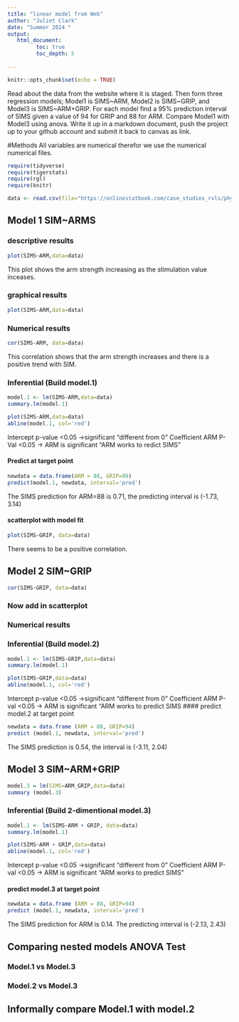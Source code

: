 ```yaml
---
title: "linear model from Web"
author: "Juliet Clark"
date: "Summer 2024 "
output:
   html_document:
         toc: true
         toc_depth: 5
        
---
```


```r
knitr::opts_chunk$set(echo = TRUE)
```

Read about the data from the website where it is staged.  Then form three regression models; Model1 is SIMS~ARM, Model2 is SIMS~GRIP, and Model3 is SIMS~ARM+GRIP. For each model find a 95% prediction interval of SIMS given a value of 94  for GRIP and 88 for ARM. Compare Model1 with Model3 using anova. Write it up in a markdown document, push the project up to your github account and submit it back to canvas as link. 

 
#Methods
All variables are numerical therefor we use the numerical numerical files. 

```r
require(tidyverse)
require(tigerstats)
require(rgl)
require(knitr)

```

```r
data <- read.csv(file="https://onlinestatbook.com/case_studies_rvls/physical_strength/data.txt",sep="",header=TRUE)  

```

## Model 1 SIM~ARMS


### descriptive results
```r
plot(SIMS~ARM,data=data)
```

This plot shows the arm strength increasing as the stimulation value inceases. 

### graphical results

```r
plot(SIMS~ARM,data=data)
```

### Numerical results

```r
cor(SIMS~ARM, data=data)
```
This correlation shows that the arm strength increases and there is a positive trend with SIM.

### Inferential  (Build model.1)

```r
model.1 <- lm(SIMS~ARM,data=data)
summary.lm(model.1)
```

```r
plot(SIMS~ARM,data=data)
abline(model.1, col='red')
```

Intercept p-value <0.05
->significant "different from 0"
Coefficient ARM P-Val <0.05 -> ARM is significant "ARM works to redict SIMS"

#### Predict at target point

```r
newdata = data.frame(ARM = 88, GRIP=99)
predict(model.1, newdata, interval='pred')
```

The SIMS prediction for ARM=88 is 0.71, the predicting interval is (-1.73, 3.14) 

#### scatterplot with model fit

```r
plot(SIMS~GRIP, data=data)
```

There seems to be a positive correlation. 

## Model 2 SIM~GRIP

```r
cor(SIMS~GRIP, data=data)
```

### Now add in scatterplot


### Numerical results 


### Inferential  (Build model.2)
 
```r
model.1 <- lm(SIMS~GRIP,data=data)
summary.lm(model.1)
```

```r
plot(SIMS~GRIP,data=data)
abline(model.1, col='red')
```

Intercept p-value <0.05
->significant "different from 0"
Coefficient ARM P-val <0.05 -> ARM is significant "ARM works to predict SIMS
#### predict model.2 at target point

```r
newdata = data.frame (ARM = 88, GRIP=94)
predict (model.1, newdata, interval='pred')
```
The SIMS prediction is 0.54, the interval is (-3.11, 2.04)

## Model 3 SIM~ARM+GRIP

```r
model.3 = lm(SIMS=ARM_GRIP,data=data)
summary (model.3)
```
  
### Inferential  (Build 2-dimentional model.3)

```r
model.1 <- lm(SIMS~ARM + GRIP, data=data)
summary.lm(model.1)
```
```r
plot(SIMS~ARM + GRIP,data=data)
abline(model.1, col='red')
```

Intercept p-value <0.05
->significant "different from 0"
Coefficient ARM P-val <0.05 -> ARM is significant "ARM works to predict SIMS"


#### predict model.3 at target point

```r
newdata = data.frame (ARM = 88, GRIP=94)
predict (model.1, newdata, interval='pred')
```

The SIMS prediction for ARM is 0.14. The predicting interval is (-2.13, 2.43)

## Comparing nested models ANOVA Test

### Model.1 vs Model.3
### Model.2 vs Model.3

## Informally compare Model.1 with model.2


